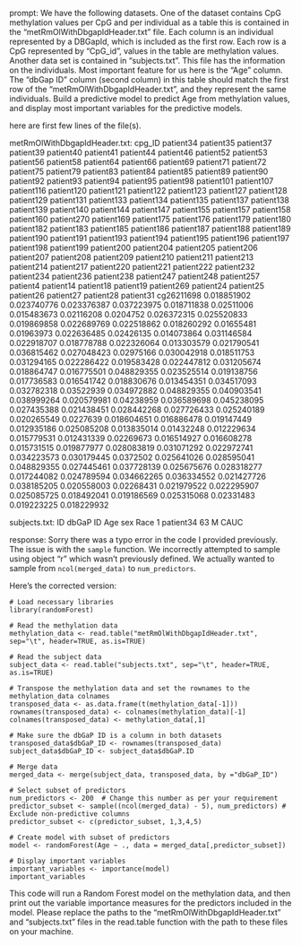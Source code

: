 prompt:
We have the following datasets. One of the dataset contains CpG methylation values per CpG and per individual as a table this is contained in the “metRmOlWithDbgapIdHeader.txt” file. Each column is an individual represented by a DBGapId, which is included as the first row. Each row is a CpG represented by "CpG_id", values in the table are methylation values. Another data set is contained in “subjects.txt”. This file has the information on the individuals. Most important feature for us here is the "Age" column. The "dbGap ID" column (second column) in this table should match the first row of the "metRmOlWithDbgapIdHeader.txt", and they represent the same individuals. Build a predictive model to predict Age from methylation values, and display most important variables for the predictive models. 

here are first few lines of the file(s).

metRmOlWithDbgapIdHeader.txt:
cpg_ID	patient34	patient35	patient37	patient39	patient40	patient41	patient44	patient46	patient52	patient53	patient56	patient58	patient64	patient66	patient69	patient71	patient72	patient75	patient79	patient83	patient84	patient85	patient89	patient90	patient92	patient93	patient94	patient95	patient98	patient101	patient107	patient116	patient120	patient121	patient122	patient123	patient127	patient128	patient129	patient131	patient133	patient134	patient135	patient137	patient138	patient139	patient140	patient144	patient147	patient155	patient157	patient158	patient160	patient270	patient169	patient175	patient176	patient179	patient180	patient182	patient183	patient185	patient186	patient187	patient188	patient189	patient190	patient191	patient193	patient194	patient195	patient196	patient197	patient198	patient199	patient200	patient204	patient205	patient206	patient207	patient208	patient209	patient210	patient211	patient213	patient214	patient217	patient220	patient221	patient222	patient232	patient234	patient236	patient238	patient247	patient248	patient257	patient4	patient14	patient18	patient19	patient269	patient24	patient25	patient26	patient27	patient28	patient31
cg26211698	0.018851902	0.023740776	0.023376387	0.037223975	0.018711838	0.02511006	0.015483673	0.02116208	0.0204752	0.026372315	0.025520833	0.019869858	0.022689769	0.022518862	0.018260292	0.01655481	0.01963973	0.022636485	0.02426135	0.014073864	0.031146584	0.022918707	0.018778788	0.022326064	0.013303579	0.021790541	0.036815462	0.027048423	0.02975166	0.030042918	0.018511753	0.031294165	0.022286422	0.019583428	0.022447812	0.031205674	0.018864747	0.016775501	0.048829355	0.023525514	0.019138756	0.017736583	0.016541742	0.018830676	0.013454351	0.034517093	0.032782318	0.03522939	0.034972882	0.048829355	0.040903541	0.038999264	0.020579981	0.04238959	0.036589698	0.045238095	0.027435388	0.021438451	0.028442268	0.027726433	0.025240189	0.020265549	0.0227639	0.018604651	0.016886478	0.019147449	0.012935186	0.025085208	0.013835014	0.01432248	0.012229634	0.015779531	0.012431339	0.02269673	0.016514927	0.016608278	0.015731515	0.019877977	0.028083819	0.031071292	0.022972741	0.034223573	0.030179445	0.0372502	0.025641026	0.028595041	0.048829355	0.027445461	0.037728139	0.025675676	0.028318277	0.017244082	0.024789594	0.034662265	0.036334552	0.021427726	0.038185205	0.020558003	0.02268431	0.021979522	0.022295907	0.025085725	0.018492041	0.019186569	0.025315068	0.02331483	0.019223225	0.018229932


subjects.txt:
ID	dbGaP ID	Age	sex	Race
1	patient34	63	M	CAUC


response:
Sorry there was a typo error in the code I provided previously. The issue is with the `sample` function. We incorrectly attempted to sample using object "r" which wasn't previously defined. We actually wanted to sample from `ncol(merged_data)` to `num_predictors`.

Here's the corrected version:

```
# Load necessary libraries
library(randomForest)

# Read the methylation data
methylation_data <- read.table("metRmOlWithDbgapIdHeader.txt", sep="\t", header=TRUE, as.is=TRUE)

# Read the subject data
subject_data <- read.table("subjects.txt", sep="\t", header=TRUE, as.is=TRUE)

# Transpose the methylation data and set the rownames to the methylation_data colnames
transposed_data <- as.data.frame(t(methylation_data[-1]))
rownames(transposed_data) <- colnames(methylation_data)[-1]
colnames(transposed_data) <- methylation_data[,1]

# Make sure the dbGaP ID is a column in both datasets
transposed_data$dbGaP_ID <- rownames(transposed_data)
subject_data$dbGaP_ID <- subject_data$dbGaP.ID

# Merge data
merged_data <- merge(subject_data, transposed_data, by ="dbGaP_ID")

# Select subset of predictors
num_predictors <- 200  # Change this number as per your requirement
predictor_subset <- sample((ncol(merged_data) - 5), num_predictors) # Exclude non-predictive columns
predictor_subset <- c(predictor_subset, 1,3,4,5)

# Create model with subset of predictors
model <- randomForest(Age ~ ., data = merged_data[,predictor_subset])

# Display important variables
important_variables <- importance(model)
important_variables
```
This code will run a Random Forest model on the methylation data, and then print out the variable importance measures for the predictors included in the model.
Please replace the paths to the "metRmOlWithDbgapIdHeader.txt" and "subjects.txt" files in the read.table function with the path to these files on your machine.
